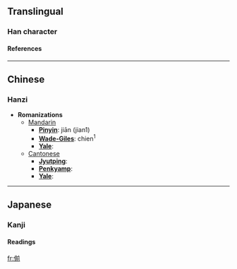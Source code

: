 ==Translingual==
===Han character===
{{Han char|rad=人|as=09|sn=11|four=|canj=人廿月弓 (OTBN)}}
====References====
{{Han ref|kx=0109.210|dkj=00829|dj=0233.100|hdz=10195.030|uh=5042|ud=20546}}
----

==Chinese==
===Hanzi===


* '''Romanizations'''
** [[Mandarin]]
*** '''[[Pinyin]]''': jiān (jian1)
*** '''[[Wade-Giles]]''': chien<sup>1</sup>
*** '''[[Yale]]''': 
**[[Cantonese]]
***'''[[Jyutping]]''':
***'''[[Penkyamp]]''': 
***'''[[Yale]]''': 


----
==Japanese==
===Kanji===
{{ja-kanji|grade=|rs=人09}}
====Readings====
{{ja-readings|on=[[せん]] (sen)|kun=[[すすむ]] (susumu)}}




[[fr:偂]]